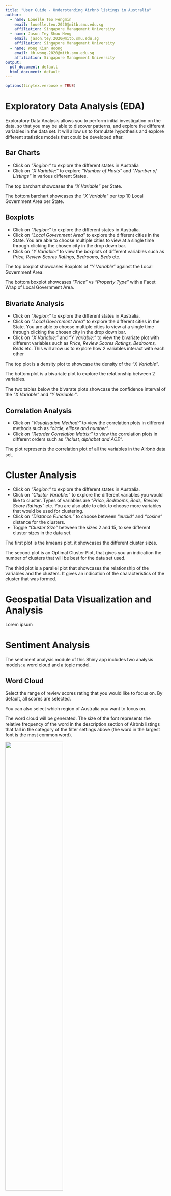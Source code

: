 ```yaml
---
title: "User Guide - Understanding Airbnb listings in Australia"
author:
  - name: Louelle Teo Fengmin
    email: louelle.teo.2020@mitb.smu.edu.sg
    affiliation: Singapore Management University
  - name: Jason Tey Shou Heng
    email: jason.tey.2020@mitb.smu.edu.sg
    affiliation: Singapore Management University
  - name: Wong Kian Hoong
    email: kh.wong.2020@mitb.smu.edu.sg
    affiliation: Singapore Management University
output:
  pdf_document: default
  html_document: default
---
```


```r
options(tinytex.verbose = TRUE)
```

# Exploratory Data Analysis (EDA)
Exploratory Data Analysis allows you to perform initial investigation on the data, so that you may be able to discover patterns, and explore the different variables in the data set. It will allow us to formulate hypothesis and explore different statistics models that could be developed after.

## Bar Charts

- Click on *"Region:"* to explore the different states in Australia
- Click on *"X Variable:"* to explore *"Number of Hosts"* and *"Number of Listings"* in various different States.

The top barchart showcases the *"X Variable"* per State.

The bottom barchart showcases the *"X Variable"* per top 10 Local Government Area per State.

## Boxplots

- Click on *"Region:"* to explore the different states in Australia.
- Click on *"Local Government Area"* to explore the different cities in the State. You are able to choose multiple cities to view at a single time through clicking the chosen city in the drop down bar.
- Click on *"Y Variable:"* to view the boxplots of different variables such as *Price, Review Scores Ratings, Bedrooms, Beds* etc.

The top boxplot showcases Boxplots of *"Y Variable"* against the Local Government Area.

The bottom boxplot showcases *"Price"* vs *"Property Type"* with a Facet Wrap of Local Government Area.

## Bivariate Analysis

- Click on *"Region:"* to explore the different states in Australia.
- Click on *"Local Government Area"* to explore the different cities in the State. You are able to choose multiple cities to view at a single time through clicking the chosen city in the drop down bar.
- Click on *"X Variable:"* and *"Y Variable:"* to view the bivariate plot with different variables such as *Price, Review Scores Ratings, Bedrooms, Beds* etc. This will allow us to explore how 2 variables interact with each other

The top plot is a density plot to showcase the density of the *"X Variable"*.

The bottom plot is a bivariate plot to explore the relationship between 2 variables.

The two tables below the bivarate plots showcase the confidence interval of the *"X Variable"* and *"Y Variable:"*.

## Correlation Analysis

- Click on *"Visualisation Method:"* to view the correlation plots in different methods such as *"circle, ellipse and number"*.
- Click on *"Reorder Correlation Matrix:"* to view the correlation plots in different orders such as *"hclust, alphabet and AOE"*.

The plot represents the correlation plot of all the variables in the Airbnb data set.

# Cluster Analysis

- Click on *"Region:"* to explore the different states in Australia.
- Click on *"Cluster Variable:"* to explore the different variables you would like to cluster. Types of variables are *"Price, Bedrooms, Beds, Review Score Ratings"* etc. You are also able to click to choose more variables that would be used for clustering.
- Click on *"Distance Function:"* to choose between *"euclid"* and *"cosine"* distance for the clusters.
- Toggle *"Cluster Size"* between the sizes 2 and 15, to see different cluster sizes in the data set.

The first plot is the kmeans plot. it showcases the different cluster sizes.

The second plot is an Optimal Cluster Plot, that gives you an indication the number of clusters that will be best for the data set used.

The third plot is a parallel plot that showcases the relationship of the variables and the clusters. It gives an indication of the characteristics of the cluster that was formed.

# Geospatial Data Visualization and Analysis
Lorem ipsum

# Sentiment Analysis
The sentiment analysis module of this Shiny app includes two analysis models: a word cloud and a topic model.

## Word Cloud</br>

Select the range of review scores rating that you would like to focus on. By default, all scores are selected.

You can also select which region of Australia you want to focus on.

The word cloud will be generated. The size of the font represents the relative frequency of the word in the description section of  Airbnb listings that fall in the category of the filter settings above (the word in the largest font is the most common word).

![](images/wordcloud1.png){width=60%}

## Topic Modelling</br>

Topic modeling is an unsupervised machine learning technique that detects word and phrase patterns in documents and clusters them into groups known as topics.

Latent Dirichlet Allocation (LDA) is one common topic modeling technique. The basic assumption of LDA is that similar topics make use of similar words (i.e. distributional hypothesis). The purpose of LDA is to map the corpus to topics covering a significant number of words in the documents in the corpus.

LDA assigns topics to arrangements of words for example, the best word for a topic related to accommodation. This is based on the assumption that documents are written with a certain arrangement of words and that those arrangements will determine the topics. LDA assumes that all words in the document can be assigned a probability of belonging to a topic. As such, the goal of LDA is to determine the mixture of topics that a document contains.

Similar to the word cloud, select the range of review scores rating that you would like to focus on. By default, all scores are selected.

You can also select which region of Australia you want to focus on.

In addition, select how many topics you want to be identified. By default, the number of topics is 3.

Next, select the number of words you want presented in each topic. The default number of words is 10.

The LDA topic model will be generated. The bar beside the corresponding word represents the probability (beta) of that word appearing in that particular topic. The longer the bar, the higher the probability.

![](images/topicmodel1.png){width=60%}

# Multiple Linear Regression

## Regression for Price

- Click on *"Independent Variables:"* to choose the multiple variables that you would like to apply in the Multiple Linear Regression (MLR). The choices of variables could be influenced through the correlation plot found in the EDA. It is better to choose variables with low correlation with each other.
- Click on *"Strategies of Stepwise:"* to choose whether the MLR will move in a *"Forward", "Backward",* or *"Stepwise"* direction.

The *"Regression Summary"* showcases the MLR calculation and gives us an indication of the significance of each variable in the regression with respect to *"Price"*.

## Regression for Review Score Ratings

- Click on *"Independent Variables:"* to choose the multiple variables that you would like to apply in the Multiple Linear Regression (MLR). The choices of variables could be influenced through the correlation plot found in the EDA. It is better to choose variables with low correlation with each other.
- Click on *"Strategies of Stepwise:"* to choose whether the MLR will move in a *"Forward", "Backward",* or *"Stepwise"* direction.

The *"Regression Summary"* showcases the MLR calculation and gives us an indication of the significance of each variable in the regression with respect to *"Review Score Ratings"*.